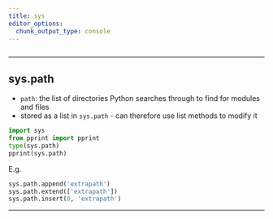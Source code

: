 ```yaml
---
title: sys
editor_options: 
  chunk_output_type: console
---
```


```r
```

*********************************************************************

## sys.path

* `path`: the list of directories Python searches through to find for modules and files 
* stored as a list in `sys.path` - can therefore use list methods to modify it  

```python
import sys
from pprint import pprint
type(sys.path)
pprint(sys.path)
```

E.g. 

```python
sys.path.append('extrapath') 
sys.path.extend(['extrapath'])
sys.path.insert(0, 'extrapath')
```

*********************************************************************

